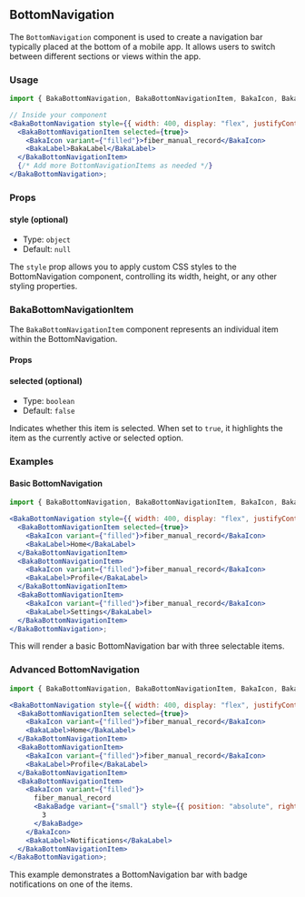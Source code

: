 ## BottomNavigation

The `BottomNavigation` component is used to create a navigation bar typically placed at the bottom of a mobile app. It allows users to switch between different sections or views within the app.

### Usage

```jsx
import { BakaBottomNavigation, BakaBottomNavigationItem, BakaIcon, BakaLabel, BakaBadge } from "baka-ui";

// Inside your component
<BakaBottomNavigation style={{ width: 400, display: "flex", justifyContent: "space-between" }}>
  <BakaBottomNavigationItem selected={true}>
    <BakaIcon variant={"filled"}>fiber_manual_record</BakaIcon>
    <BakaLabel>BakaLabel</BakaLabel>
  </BakaBottomNavigationItem>
  {/* Add more BottomNavigationItems as needed */}
</BakaBottomNavigation>;
```

### Props

#### style (optional)

- Type: `object`
- Default: `null`

The `style` prop allows you to apply custom CSS styles to the BottomNavigation component, controlling its width, height, or any other styling properties.

### BakaBottomNavigationItem

The `BakaBottomNavigationItem` component represents an individual item within the BottomNavigation.

#### Props

#### selected (optional)

- Type: `boolean`
- Default: `false`

Indicates whether this item is selected. When set to `true`, it highlights the item as the currently active or selected option.

### Examples

#### Basic BottomNavigation

```jsx
import { BakaBottomNavigation, BakaBottomNavigationItem, BakaIcon, BakaLabel } from "baka-ui";

<BakaBottomNavigation style={{ width: 400, display: "flex", justifyContent: "space-between" }}>
  <BakaBottomNavigationItem selected={true}>
    <BakaIcon variant={"filled"}>fiber_manual_record</BakaIcon>
    <BakaLabel>Home</BakaLabel>
  </BakaBottomNavigationItem>
  <BakaBottomNavigationItem>
    <BakaIcon variant={"filled"}>fiber_manual_record</BakaIcon>
    <BakaLabel>Profile</BakaLabel>
  </BakaBottomNavigationItem>
  <BakaBottomNavigationItem>
    <BakaIcon variant={"filled"}>fiber_manual_record</BakaIcon>
    <BakaLabel>Settings</BakaLabel>
  </BakaBottomNavigationItem>
</BakaBottomNavigation>;
```

This will render a basic BottomNavigation bar with three selectable items.

### Advanced BottomNavigation

```jsx
import { BakaBottomNavigation, BakaBottomNavigationItem, BakaIcon, BakaLabel, BakaBadge } from "baka-ui";

<BakaBottomNavigation style={{ width: 400, display: "flex", justifyContent: "space-between" }}>
  <BakaBottomNavigationItem selected={true}>
    <BakaIcon variant={"filled"}>fiber_manual_record</BakaIcon>
    <BakaLabel>Home</BakaLabel>
  </BakaBottomNavigationItem>
  <BakaBottomNavigationItem>
    <BakaIcon variant={"filled"}>fiber_manual_record</BakaIcon>
    <BakaLabel>Profile</BakaLabel>
  </BakaBottomNavigationItem>
  <BakaBottomNavigationItem>
    <BakaIcon variant={"filled"}>
      fiber_manual_record
      <BakaBadge variant={"small"} style={{ position: "absolute", right: 16, top: 2 }}>
        3
      </BakaBadge>
    </BakaIcon>
    <BakaLabel>Notifications</BakaLabel>
  </BakaBottomNavigationItem>
</BakaBottomNavigation>;
```

This example demonstrates a BottomNavigation bar with badge notifications on one of the items.
